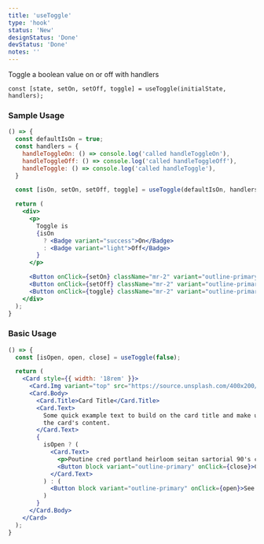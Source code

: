 ```yaml
---
title: 'useToggle'
type: 'hook'
status: 'New'
designStatus: 'Done'
devStatus: 'Done'
notes: ''
---
```


Toggle a boolean value on or off with handlers

`const [state, setOn, setOff, toggle] = useToggle(initialState, handlers);`

### Sample Usage

```jsx live
() => {
  const defaultIsOn = true;
  const handlers = {
    handleToggleOn: () => console.log('called handleToggleOn'),
    handleToggleOff: () => console.log('called handleToggleOff'),
    handleToggle: () => console.log('called handleToggle'),
  }

  const [isOn, setOn, setOff, toggle] = useToggle(defaultIsOn, handlers);

  return (
    <div>
      <p>
        Toggle is
        {isOn
          ? <Badge variant="success">On</Badge>
          : <Badge variant="light">Off</Badge>
        }
      </p>

      <Button onClick={setOn} className="mr-2" variant="outline-primary">set on</Button>
      <Button onClick={setOff} className="mr-2" variant="outline-primary">set off</Button>
      <Button onClick={toggle} className="mr-2" variant="outline-primary">toggle</Button>
    </div>
  );
}
```

### Basic Usage

```jsx live
() => {
  const [isOpen, open, close] = useToggle(false);

  return (
    <Card style={{ width: '18rem' }}>
      <Card.Img variant="top" src="https://source.unsplash.com/400x200/?nature,flower" />
      <Card.Body>
        <Card.Title>Card Title</Card.Title>
        <Card.Text>
          Some quick example text to build on the card title and make up the bulk of
          the card's content.
        </Card.Text>
        {
          isOpen ? (
            <Card.Text>
              <p>Poutine cred portland heirloom seitan sartorial 90's cray. Humblebrag blue bottle venmo, cloud bread cronut neutra sartorial whatever slow-carb tattooed cliche helvetica poutine squid. Direct trade health goth gentrify kitsch, heirloom blog umami synth ennui seitan messenger bag. Literally poutine slow-carb, hexagon leggings seitan readymade.</p>
              <Button block variant="outline-primary" onClick={close}>Close</Button>
            </Card.Text>
          ) : (
            <Button block variant="outline-primary" onClick={open}>See more</Button>
          )
        }
      </Card.Body>
    </Card>
  );
}
```